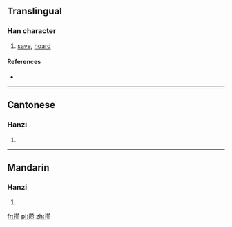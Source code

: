{{also|攢}}
==Translingual==

===Han character===
{{Han char|rn=64|rad=手|as=16|sn=19|four=|canj=手竹山人 (QHUO), X手竹山人 (XQHUO)}}

# [[save]], [[hoard]]

====References====
* {{Han ref|kx=0462.461|hdz=31983.010|uh=6512|ud=25874}}

----

==Cantonese==

===Hanzi===
{{yue-hanzi|jyut=|y=chyun4, jaan2|tra=攢}}

# {{defn|Cantonese|sort=手16}}

----

==Mandarin==

===Hanzi===
{{cmn-hanzi|tra=攢|pin=[[zǎn]] ([[zan3]])|wg=tsan<sup>3</sup>}}

# {{defn|Mandarin|sort=手16}}

[[fr:攒]]
[[pl:攒]]
[[zh:攒]]